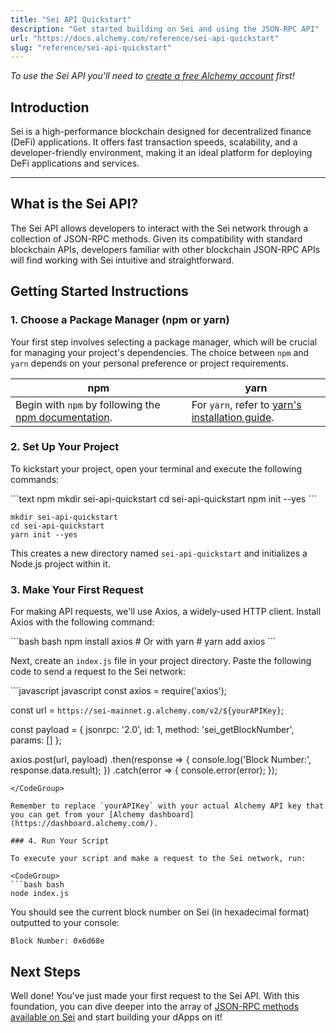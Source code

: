 ```yaml
---
title: "Sei API Quickstart"
description: "Get started building on Sei and using the JSON-RPC API"
url: "https://docs.alchemy.com/reference/sei-api-quickstart"
slug: "reference/sei-api-quickstart"
---
```


*To use the Sei API you'll need to [create a free Alchemy account](https://dashboard.alchemy.com/signup) first!*

## Introduction

Sei is a high-performance blockchain designed for decentralized finance (DeFi) applications. It offers fast transaction speeds, scalability, and a developer-friendly environment, making it an ideal platform for deploying DeFi applications and services.

***

## What is the Sei API?

The Sei API allows developers to interact with the Sei network through a collection of JSON-RPC methods. Given its compatibility with standard blockchain APIs, developers familiar with other blockchain JSON-RPC APIs will find working with Sei intuitive and straightforward.

## Getting Started Instructions

### 1. Choose a Package Manager (npm or yarn)

Your first step involves selecting a package manager, which will be crucial for managing your project's dependencies. The choice between `npm` and `yarn` depends on your personal preference or project requirements.

| npm                                                                                                                       | yarn                                                                                                |
| ------------------------------------------------------------------------------------------------------------------------- | --------------------------------------------------------------------------------------------------- |
| Begin with `npm` by following the [npm documentation](https://docs.npmjs.com/downloading-and-installing-node-js-and-npm). | For `yarn`, refer to [yarn's installation guide](https://classic.yarnpkg.com/lang/en/docs/install). |

### 2. Set Up Your Project

To kickstart your project, open your terminal and execute the following commands:

<CodeGroup>
  ```text npm
  mkdir sei-api-quickstart
  cd sei-api-quickstart
  npm init --yes
  ```

  ```text yarn
  mkdir sei-api-quickstart
  cd sei-api-quickstart
  yarn init --yes
  ```
</CodeGroup>

This creates a new directory named `sei-api-quickstart` and initializes a Node.js project within it.

### 3. Make Your First Request

For making API requests, we'll use Axios, a widely-used HTTP client. Install Axios with the following command:

<CodeGroup>
  ```bash bash
  npm install axios
  # Or with yarn
  # yarn add axios
  ```
</CodeGroup>

Next, create an `index.js` file in your project directory. Paste the following code to send a request to the Sei network:

<CodeGroup>
  ```javascript javascript
  const axios = require('axios');

  const url = `https://sei-mainnet.g.alchemy.com/v2/${yourAPIKey}`;

  const payload = {
    jsonrpc: '2.0',
    id: 1,
    method: 'sei_getBlockNumber',
    params: []
  };

  axios.post(url, payload)
    .then(response => {
      console.log('Block Number:', response.data.result);
    })
    .catch(error => {
      console.error(error);
    });
  ```
</CodeGroup>

Remember to replace `yourAPIKey` with your actual Alchemy API key that you can get from your [Alchemy dashboard](https://dashboard.alchemy.com/).

### 4. Run Your Script

To execute your script and make a request to the Sei network, run:

<CodeGroup>
  ```bash bash
  node index.js
  ```
</CodeGroup>

You should see the current block number on Sei (in hexadecimal format) outputted to your console:

```
Block Number: 0x6d68e
```

## Next Steps

Well done! You've just made your first request to the Sei API. With this foundation, you can dive deeper into the array of [JSON-RPC methods available on Sei](/reference/sei-api-endpoints) and start building your dApps on it!

